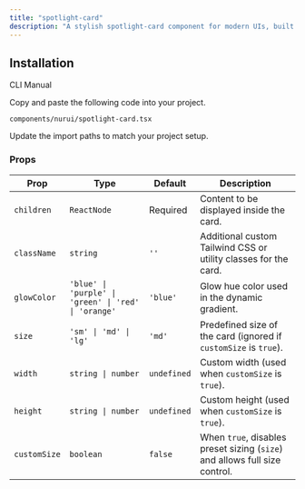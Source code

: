 ```yaml
---
title: "spotlight-card"
description: "A stylish spotlight-card component for modern UIs, built with accessibility and animation in mind."
---
```


<ComponentPreview componentName="spotlightCard" />

## Installation

<Tabs defaultValue="cli">

<TabsList>
  <TabsTrigger value="cli">CLI</TabsTrigger>
  <TabsTrigger value="manual">Manual</TabsTrigger>
</TabsList>

<TabsContent value="cli">
  <Cli />
</TabsContent>

<TabsContent value="manual">

<Steps>

<Step>Copy and paste the following code into your project.</Step>

`components/nurui/spotlight-card.tsx`

<CodeBlock componentName="spotlightCard" fileName="spotlight-card" />

<Step>Update the import paths to match your project setup.</Step>
   
</Steps>

</TabsContent>

</Tabs>

### Props

| Prop         | Type                                                 | Default     | Description                                                                |
| ------------ | ---------------------------------------------------- | ----------- | -------------------------------------------------------------------------- |
| `children`   | `ReactNode`                                          | Required    | Content to be displayed inside the card.                                   |
| `className`  | `string`                                             | `''`        | Additional custom Tailwind CSS or utility classes for the card.            |
| `glowColor`  | `'blue' \| 'purple' \| 'green' \| 'red' \| 'orange'` | `'blue'`    | Glow hue color used in the dynamic gradient.                               |
| `size`       | `'sm' \| 'md' \| 'lg'`                               | `'md'`      | Predefined size of the card (ignored if `customSize` is `true`).           |
| `width`      | `string \| number`                                   | `undefined` | Custom width (used when `customSize` is `true`).                           |
| `height`     | `string \| number`                                   | `undefined` | Custom height (used when `customSize` is `true`).                          |
| `customSize` | `boolean`                                            | `false`     | When `true`, disables preset sizing (`size`) and allows full size control. |


